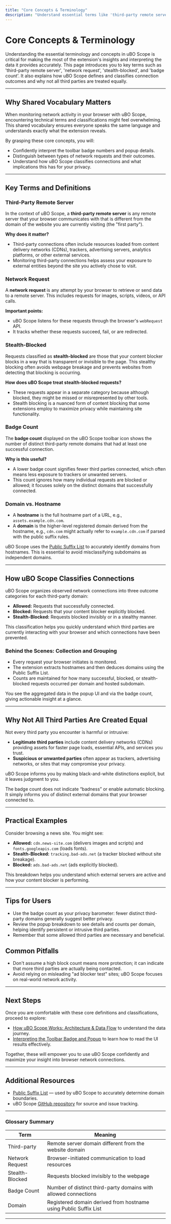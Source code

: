 ```yaml
---
title: "Core Concepts & Terminology"
description: "Understand essential terms like 'third-party remote server', 'network request', 'stealth-blocked', and 'badge count'. Grasp how uBO Scope defines and classifies connections, and why not all third parties are created equal. This page equips users with a shared vocabulary for interpreting results."
---
```


# Core Concepts & Terminology

Understanding the essential terminology and concepts in uBO Scope is critical for making the most of the extension's insights and interpreting the data it provides accurately. This page introduces you to key terms such as 'third-party remote server', 'network request', 'stealth-blocked', and 'badge count'. It also explains how uBO Scope defines and classifies connection outcomes and why not all third parties are treated equally.

---

## Why Shared Vocabulary Matters

When monitoring network activity in your browser with uBO Scope, encountering technical terms and classifications might feel overwhelming. This shared vocabulary ensures everyone speaks the same language and understands exactly what the extension reveals.

By grasping these core concepts, you will:

- Confidently interpret the toolbar badge numbers and popup details.
- Distinguish between types of network requests and their outcomes.
- Understand how uBO Scope classifies connections and what implications this has for your privacy.

---

## Key Terms and Definitions

### Third-Party Remote Server

In the context of uBO Scope, a **third-party remote server** is any remote server that your browser communicates with that is different from the domain of the website you are currently visiting (the "first party"). 

**Why does it matter?**
- Third-party connections often include resources loaded from content delivery networks (CDNs), trackers, advertising servers, analytics platforms, or other external services.
- Monitoring third-party connections helps assess your exposure to external entities beyond the site you actively chose to visit.

### Network Request

A **network request** is any attempt by your browser to retrieve or send data to a remote server. This includes requests for images, scripts, videos, or API calls.

**Important points:**
- uBO Scope listens for these requests through the browser's `webRequest` API.
- It tracks whether these requests succeed, fail, or are redirected.

### Stealth-Blocked

Requests classified as **stealth-blocked** are those that your content blocker blocks in a way that is transparent or invisible to the page. This stealthy blocking often avoids webpage breakage and prevents websites from detecting that blocking is occurring.

**How does uBO Scope treat stealth-blocked requests?**
- These requests appear in a separate category because although blocked, they might be missed or misrepresented by other tools.
- Stealth blocking is a nuanced form of content blocking that some extensions employ to maximize privacy while maintaining site functionality.

### Badge Count

The **badge count** displayed on the uBO Scope toolbar icon shows the number of distinct third-party remote domains that had at least one successful connection.

**Why is this useful?**
- A lower badge count signifies fewer third parties connected, which often means less exposure to trackers or unwanted servers.
- This count ignores how many individual requests are blocked or allowed; it focuses solely on the distinct domains that successfully connected.

### Domain vs. Hostname

- A **hostname** is the full hostname part of a URL, e.g., `assets.example.cdn.com`.
- A **domain** is the higher-level registered domain derived from the hostname, e.g., `cdn.com` might actually refer to `example.cdn.com` if parsed with the public suffix rules.

uBO Scope uses the [Public Suffix List](https://publicsuffix.org/) to accurately identify domains from hostnames. This is essential to avoid misclassifying subdomains as independent domains.

---

## How uBO Scope Classifies Connections

uBO Scope organizes observed network connections into three outcome categories for each third-party domain:

- **Allowed:** Requests that successfully connected.
- **Blocked:** Requests that your content blocker explicitly blocked.
- **Stealth-Blocked:** Requests blocked invisibly or in a stealthy manner.

This classification helps you quickly understand which third parties are currently interacting with your browser and which connections have been prevented.

### Behind the Scenes: Collection and Grouping

- Every request your browser initiates is monitored.
- The extension extracts hostnames and then deduces domains using the Public Suffix List.
- Counts are maintained for how many successful, blocked, or stealth-blocked requests occurred per domain and hosted subdomain.

You see the aggregated data in the popup UI and via the badge count, giving actionable insight at a glance.

---

## Why Not All Third Parties Are Created Equal

Not every third party you encounter is harmful or intrusive:

- **Legitimate third parties** include content delivery networks (CDNs) providing assets for faster page loads, essential APIs, and services you trust.
- **Suspicious or unwanted parties** often appear as trackers, advertising networks, or sites that may compromise your privacy.

uBO Scope informs you by making black-and-white distinctions explicit, but it leaves judgment to you.

<Note>
The badge count does not indicate “badness” or enable automatic blocking. It simply informs you of distinct external domains that your browser connected to.
</Note>

---

## Practical Examples

Consider browsing a news site. You might see:

- **Allowed:** `cdn.news-site.com` (delivers images and scripts) and `fonts.googleapis.com` (loads fonts).
- **Stealth-Blocked:** `tracking.bad-ads.net` (a tracker blocked without site breakage).
- **Blocked:** `ads.bad-ads.net` (ads explicitly blocked).

This breakdown helps you understand which external servers are active and how your content blocker is performing.

---

## Tips for Users

- Use the badge count as your privacy barometer: fewer distinct third-party domains generally suggest better privacy.
- Review the popup breakdown to see details and counts per domain, helping identify persistent or intrusive third parties.
- Remember that some allowed third parties are necessary and beneficial.

## Common Pitfalls

- Don't assume a high block count means more protection; it can indicate that more third parties are actually being contacted.
- Avoid relying on misleading "ad blocker test" sites; uBO Scope focuses on real-world network activity.

---

## Next Steps

Once you are comfortable with these core definitions and classifications, proceed to explore:

- [How uBO Scope Works: Architecture & Data Flow](../concepts-architecture/architecture-overview) to understand the data journey.
- [Interpreting the Toolbar Badge and Popup](../../getting-started/first-steps-usage/interpreting-results) to learn how to read the UI results effectively.

Together, these will empower you to use uBO Scope confidently and maximize your insight into browser network connections.

---

## Additional Resources

- [Public Suffix List](https://publicsuffix.org/) — used by uBO Scope to accurately determine domain boundaries.
- uBO Scope [GitHub repository](https://github.com/gorhill/uBO-Scope) for source and issue tracking.


---

### Glossary Summary

| Term              | Meaning                                                                       |
|-------------------|-------------------------------------------------------------------------------|
| Third-party       | Remote server domain different from the website domain                        |
| Network Request   | Browser-initiated communication to load resources                            |
| Stealth-Blocked    | Requests blocked invisibly to the webpage                                    |
| Badge Count       | Number of distinct third-party domains with allowed connections             |
| Domain            | Registered domain derived from hostname using Public Suffix List             |

---